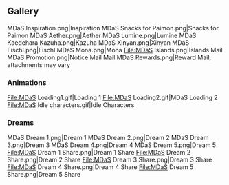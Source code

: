 {{EventTabs}}

==Gallery==
<gallery hideaddbutton="true" captionalign="center">
MDaS Inspiration.png|Inspiration
MDaS Snacks for Paimon.png|Snacks for Paimon
MDaS Aether.png|Aether
MDaS Lumine.png|Lumine
MDaS Kaedehara Kazuha.png|Kazuha
MDaS Xinyan.png|Xinyan
MDaS Fischl.png|Fischl
MDaS Mona.png|Mona
File:MDaS Islands.png|Islands
Mail MDaS Promotion.png|Notice Mail
Mail MDaS Rewards.png|Reward Mail, attachments may vary
</gallery>

===Animations===
<gallery hideaddbutton="true" captionalign="center">
File:MDaS Loading1.gif|Loading 1
File:MDaS Loading2.gif|MDaS Loading 2
File:MDaS Idle characters.gif|Idle Characters
</gallery>
=== Dreams===
<gallery hideaddbutton="true" captionalign="center">
MDaS Dream 1.png|Dream 1
MDaS Dream 2.png|Dream 2
MDaS Dream 3.png|Dream 3
MDaS Dream 4.png|Dream 4
MDaS Dream 5.png|Dream 5
File:MDaS Dream 1 Share.png|Dream 1 Share
File:MDaS Dream 2 Share.png|Dream 2 Share
File:MDaS Dream 3 Share.png|Dream 3 Share
File:MDaS Dream 4 Share.png|Dream 4 Share
File:MDaS Dream 5 Share.png|Dream 5 Share
</gallery>